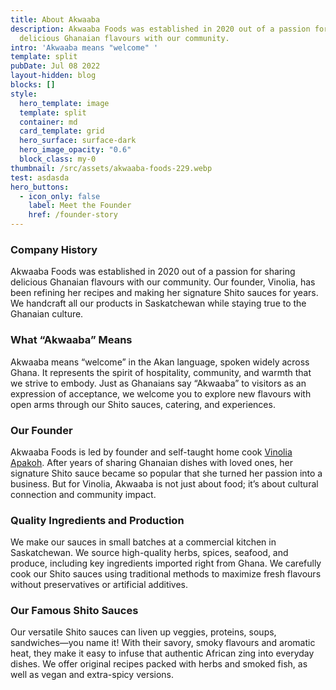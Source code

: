 ```yaml
---
title: About Akwaaba
description: Akwaaba Foods was established in 2020 out of a passion for sharing
  delicious Ghanaian flavours with our community.
intro: 'Akwaaba means "welcome" '
template: split
pubDate: Jul 08 2022
layout-hidden: blog
blocks: []
style:
  hero_template: image
  template: split
  container: md
  card_template: grid
  hero_surface: surface-dark
  hero_image_opacity: "0.6"
  block_class: my-0
thumbnail: /src/assets/akwaaba-foods-229.webp
test: asdasda
hero_buttons:
  - icon_only: false
    label: Meet the Founder
    href: /founder-story
---
```

### Company History

Akwaaba Foods was established in 2020 out of a passion for sharing delicious Ghanaian flavours with our community. Our founder, Vinolia, has been refining her recipes and making her signature Shito sauces for years. We handcraft all our products in Saskatchewan while staying true to the Ghanaian culture.

### What “Akwaaba” Means

Akwaaba means “welcome” in the Akan language, spoken widely across Ghana. It represents the spirit of hospitality, community, and warmth that we strive to embody. Just as Ghanaians say “Akwaaba” to visitors as an expression of acceptance, we welcome you to explore new flavours with open arms through our Shito sauces, catering, and experiences.

### Our Founder

Akwaaba Foods is led by founder and self-taught home cook [Vinolia Apakoh](/founder-story). After years of sharing Ghanaian dishes with loved ones, her signature Shito sauce became so popular that she turned her passion into a business. But for Vinolia, Akwaaba is not just about food; it’s about cultural connection and community impact.

### Quality Ingredients and Production

We make our sauces in small batches at a commercial kitchen in Saskatchewan. We source high-quality herbs, spices, seafood, and produce, including key ingredients imported right from Ghana. We carefully cook our Shito sauces using traditional methods to maximize fresh flavours without preservatives or artificial additives. 


### Our Famous Shito Sauces

Our versatile Shito sauces can liven up veggies, proteins, soups, sandwiches—you name it! With their savory, smoky flavours and aromatic heat, they make it easy to infuse that authentic African zing into everyday dishes. We offer original recipes packed with herbs and smoked fish, as well as vegan and extra-spicy versions.
